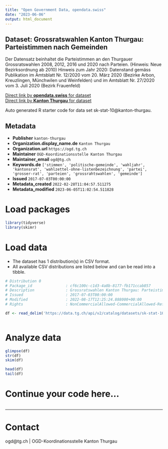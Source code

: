 ```yaml
---
title: "Open Government Data, opendata.swiss"
date: "2023-06-06"
output: html_document
---
```


## Dataset: Grossratswahlen Kanton Thurgau: Parteistimmen nach Gemeinden

Der Datensatz beinhaltet die Parteistimmen an den Thurgauer Grossratswahlen 2008, 2012, 2016 und 2020 nach Parteien. (Hinweis: Neue Bezirksordnung ab 2010) Hinweis zum Jahr 2020: Datenstand gemäss Publikation im Amtsblatt Nr. 12/2020 vom 20. März 2020 (Bezirke Arbon, Kreuzlingen, Münchwilen und Weinfelden) und im Amtsblatt Nr. 27/2020 vom 3. Juli 2020 (Bezirk Frauenfeld) 

[Direct link by **opendata.swiss** for dataset](https://opendata.swiss/de/dataset/grossratswahlen-kanton-thurgau-parteistimmen-nach-gemeinden)<br>
[Direct link by **Kanton Thurgau** for dataset](https://data.tg.ch/explore/dataset/sk-stat-10/)

Auto generated R starter code for data set sk-stat-10@kanton-thurgau.

## Metadata

- **Publisher** `kanton-thurgau`
- **Organization.display_name.de** `Kanton Thurgau`
- **Organization.url** `https://ogd.tg.ch`
- **Maintainer** `OGD-Koordinationsstelle Kanton Thurgau`
- **Maintainer_email** `ogd@tg.ch`
- **Keywords.de** `['stimmen', 'politische-gemeinde', 'wahljahr', 'kantonsrat', 'wahlzettel-ohne-listenbezeichnung', 'partei', 'grosser-rat', 'parteien', 'grossrahtswahlen', 'gemeinde']`
- **Issued** `2017-07-03T00:00:00`
- **Metadata_created** `2022-02-28T11:04:57.511275`
- **Metadata_modified** `2023-06-05T11:02:54.511828`


# Load packages

```r

library(tidyverse)
library(skimr)

```

# Load data

-   The dataset has 1 distribution(s) in CSV format.
-   All available CSV distributions are listed below and can be read into a tibble.

```r

# Distribution 0
# Package_id               : cf6c100c-c1d3-4a8b-8177-fb171ccab857
# Description              : Grossratswahlen Kanton Thurgau: Parteistimmen nach Gemeinden (csv)
# Issued                   : 2017-07-03T00:00:00
# Modified                 : 2022-08-17T12:25:24.888000+00:00
# Rights                   : NonCommercialAllowed-CommercialAllowed-ReferenceRequired

df <- read_delim('https://data.tg.ch/api/v2/catalog/datasets/sk-stat-10/exports/csv')



```

# Analyze data

```r

glimpse(df)
str(df)
skim(df)

head(df)
tail(df)

```

# Continue your code here...

```r

```

------------------------------------------------------------------------

# Contact

ogd@tg.ch | OGD-Koordinationsstelle Kanton Thurgau
